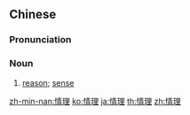 ==Chinese==
{{zh-forms}}

===Pronunciation===
{{zh-pron
|m=qínglǐ
|c=cing4 lei5
|h=pfs=chhìn-lî
|mn=chêng-lí
|ma=Zh-qíngli.ogg
|cat=n
}}

===Noun===
{{zh-noun}}

# {{lb|zh|Advanced Mandarin}} [[reason]]; [[sense]]

[[zh-min-nan:情理]]
[[ko:情理]]
[[ja:情理]]
[[th:情理]]
[[zh:情理]]